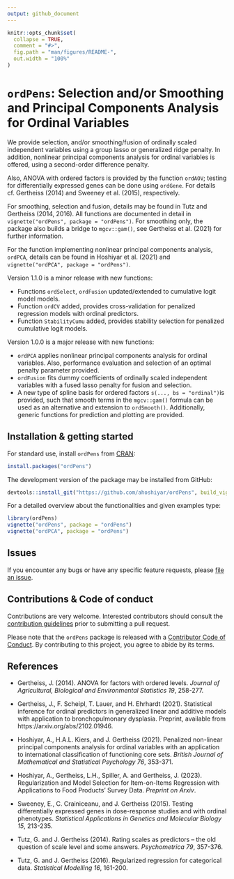 ```yaml
---
output: github_document
---
```


<!-- README.md is generated from README.Rmd. Please edit that file -->

```r
knitr::opts_chunk$set(
  collapse = TRUE,
  comment = "#>",
  fig.path = "man/figures/README-",
  out.width = "100%"
)
```

# `ordPens`: Selection and/or Smoothing and Principal Components Analysis for Ordinal Variables

<!-- badges: start -->
<!-- badges: end -->

We provide selection, and/or smoothing/fusion of ordinally scaled independent variables using a group lasso or generalized ridge penalty. In addition, nonlinear principal components analysis for ordinal variables is offered, using a second-order difference penalty. 

Also, ANOVA with ordered factors is provided by the function `ordAOV`; testing for differentially expressed genes can be done using `ordGene`. For details cf. Gertheiss (2014) and Sweeney et al. (2015), respectively.

For smoothing, selection and fusion, details may be found in Tutz and Gertheiss (2014, 2016). 
All functions are documented in detail in `vignette("ordPens", package = "ordPens")`. For smoothing only, the package also builds a bridge to `mgcv::gam()`, see Gertheiss et al. (2021) for further information.

For the function implementing nonlinear principal components analysis, `ordPCA`, details can be found in Hoshiyar et al. (2021) and `vignette("ordPCA", package = "ordPens")`.

Version 1.1.0 is a minor release with new functions:

* Functions `ordSelect`, `ordFusion` updated/extended to cumulative
    logit model models.
*  Function `ordCV` added, provides cross-validation for penalized
    regression models with ordinal predictors.  
*   Function `StabilityCumu` added, provides stability selection for
    penalized cumulative logit models.


Version 1.0.0 is a major release with new functions:

* `ordPCA` applies nonlinear principal components analysis for ordinal variables.
Also, performance evaluation and selection of an optimal penalty parameter provided.  
* `ordFusion` fits dummy coefficients of ordinally scaled independent variables with a fused lasso penalty for fusion and selection.
* A new type of spline basis for ordered factors `s(..., bs = "ordinal")`is provided, such that smooth terms in the `mgcv::gam()` formula can be used as an alternative and extension to `ordSmooth()`. Additionally, generic functions for prediction and plotting are provided.  
 
## Installation & getting started

For standard use, install `ordPens` from [CRAN](https://cran.r-project.org/package=ordPens):
```r
install.packages("ordPens")
```

The development version of the package may be installed from GitHub:
```r
devtools::install_git("https://github.com/ahoshiyar/ordPens", build_vignettes = TRUE)
```

For a detailed overview about the functionalities and given examples type:
```r
library(ordPens)
vignette("ordPens", package = "ordPens")
vignette("ordPCA", package = "ordPens")
```

## Issues

If you encounter any bugs or have any specific feature requests, please [file an issue](https://github.com/ahoshiyar/ordPens/issues).

## Contributions & Code of conduct 

Contributions are very welcome. Interested contributors should consult the
[contribution
guidelines](https://github.com/ahoshiyar/ordPens/blob/master/Contributing.md)
prior to submitting a pull request.
  
Please note that the `ordPens` package is released with a [Contributor Code of Conduct](https://www.contributor-covenant.org/version/2/0/code_of_conduct/). By contributing to this project, you agree to abide by its terms.

## References

* Gertheiss, J. (2014). ANOVA for factors with ordered levels. *Journal of Agricultural, Biological and Environmental Statistics 19*, 258-277.

* Gertheiss, J., F. Scheipl, T. Lauer, and H. Ehrhardt (2021). Statistical inference for ordinal predictors in generalized linear and additive models with application to bronchopulmonary dysplasia. Preprint, available from https://arxiv.org/abs/2102.01946.

* Hoshiyar, A., H.A.L. Kiers, and J. Gertheiss (2021). Penalized non-linear principal components analysis for ordinal variables with an application to international classification of functioning core sets. *British Journal of Mathematical and Statistical Psychology 76*, 353-371.

* Hoshiyar, A., Gertheiss, L.H., Spiller, A. and Gertheiss, J. (2023). Regularization and Model Selection for Item-on-Items Regression with Applications to Food Products' Survey Data. *Preprint on Arxiv*.

* Sweeney, E., C. Crainiceanu, and J. Gertheiss (2015). Testing differentially expressed genes in dose-response studies and with ordinal phenotypes. *Statistical Applications in Genetics and Molecular Biology 15*, 213-235.

* Tutz, G. and J. Gertheiss (2014). Rating scales as predictors – the old question of scale level and some answers. *Psychometrica 79*, 357-376.

* Tutz, G. and J. Gertheiss (2016). Regularized regression for categorical data. *Statistical Modelling 16*, 161-200.


